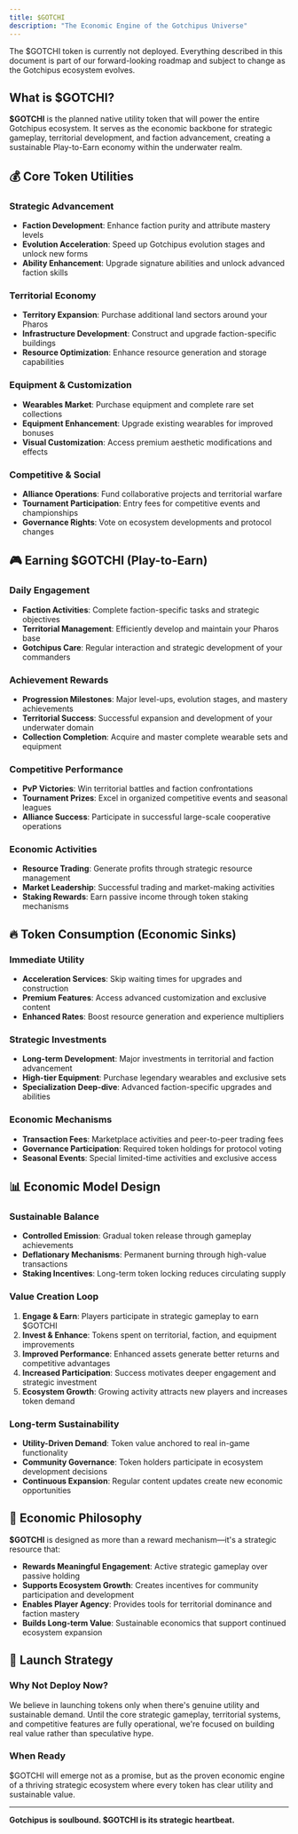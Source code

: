 ```yaml
---
title: $GOTCHI
description: "The Economic Engine of the Gotchipus Universe"
---
```


<Warning>
    The $GOTCHI token is currently not deployed.  
    Everything described in this document is part of our forward-looking roadmap and subject to change as the Gotchipus ecosystem evolves.
</Warning>

## What is $GOTCHI?

**$GOTCHI** is the planned native utility token that will power the entire Gotchipus ecosystem. It serves as the economic backbone for strategic gameplay, territorial development, and faction advancement, creating a sustainable Play-to-Earn economy within the underwater realm.

## 💰 Core Token Utilities

### **Strategic Advancement**
- **Faction Development**: Enhance faction purity and attribute mastery levels
- **Evolution Acceleration**: Speed up Gotchipus evolution stages and unlock new forms  
- **Ability Enhancement**: Upgrade signature abilities and unlock advanced faction skills

### **Territorial Economy**
- **Territory Expansion**: Purchase additional land sectors around your Pharos
- **Infrastructure Development**: Construct and upgrade faction-specific buildings
- **Resource Optimization**: Enhance resource generation and storage capabilities

### **Equipment & Customization**
- **Wearables Market**: Purchase equipment and complete rare set collections
- **Equipment Enhancement**: Upgrade existing wearables for improved bonuses
- **Visual Customization**: Access premium aesthetic modifications and effects

### **Competitive & Social**
- **Alliance Operations**: Fund collaborative projects and territorial warfare
- **Tournament Participation**: Entry fees for competitive events and championships
- **Governance Rights**: Vote on ecosystem developments and protocol changes

## 🎮 Earning $GOTCHI (Play-to-Earn)

### **Daily Engagement**
- **Faction Activities**: Complete faction-specific tasks and strategic objectives
- **Territorial Management**: Efficiently develop and maintain your Pharos base
- **Gotchipus Care**: Regular interaction and strategic development of your commanders

### **Achievement Rewards**
- **Progression Milestones**: Major level-ups, evolution stages, and mastery achievements  
- **Territorial Success**: Successful expansion and development of your underwater domain
- **Collection Completion**: Acquire and master complete wearable sets and equipment

### **Competitive Performance**
- **PvP Victories**: Win territorial battles and faction confrontations
- **Tournament Prizes**: Excel in organized competitive events and seasonal leagues
- **Alliance Success**: Participate in successful large-scale cooperative operations

### **Economic Activities**
- **Resource Trading**: Generate profits through strategic resource management
- **Market Leadership**: Successful trading and market-making activities
- **Staking Rewards**: Earn passive income through token staking mechanisms

## 🔥 Token Consumption (Economic Sinks)

### **Immediate Utility**
- **Acceleration Services**: Skip waiting times for upgrades and construction
- **Premium Features**: Access advanced customization and exclusive content
- **Enhanced Rates**: Boost resource generation and experience multipliers

### **Strategic Investments**
- **Long-term Development**: Major investments in territorial and faction advancement
- **High-tier Equipment**: Purchase legendary wearables and exclusive sets
- **Specialization Deep-dive**: Advanced faction-specific upgrades and abilities

### **Economic Mechanisms**
- **Transaction Fees**: Marketplace activities and peer-to-peer trading fees
- **Governance Participation**: Required token holdings for protocol voting
- **Seasonal Events**: Special limited-time activities and exclusive access

## 📊 Economic Model Design

### **Sustainable Balance**
- **Controlled Emission**: Gradual token release through gameplay achievements
- **Deflationary Mechanisms**: Permanent burning through high-value transactions
- **Staking Incentives**: Long-term token locking reduces circulating supply

### **Value Creation Loop**
1. **Engage & Earn**: Players participate in strategic gameplay to earn $GOTCHI
2. **Invest & Enhance**: Tokens spent on territorial, faction, and equipment improvements  
3. **Improved Performance**: Enhanced assets generate better returns and competitive advantages
4. **Increased Participation**: Success motivates deeper engagement and strategic investment
5. **Ecosystem Growth**: Growing activity attracts new players and increases token demand

### **Long-term Sustainability**
- **Utility-Driven Demand**: Token value anchored to real in-game functionality
- **Community Governance**: Token holders participate in ecosystem development decisions
- **Continuous Expansion**: Regular content updates create new economic opportunities

## 🎯 Economic Philosophy

**$GOTCHI** is designed as more than a reward mechanism—it's a strategic resource that:

- **Rewards Meaningful Engagement**: Active strategic gameplay over passive holding
- **Supports Ecosystem Growth**: Creates incentives for community participation and development
- **Enables Player Agency**: Provides tools for territorial dominance and faction mastery
- **Builds Long-term Value**: Sustainable economics that support continued ecosystem expansion

## 🚀 Launch Strategy

### **Why Not Deploy Now?**

We believe in launching tokens only when there's genuine utility and sustainable demand. Until the core strategic gameplay, territorial systems, and competitive features are fully operational, we're focused on building real value rather than speculative hype.

### **When Ready**
$GOTCHI will emerge not as a promise, but as the proven economic engine of a thriving strategic ecosystem where every token has clear utility and sustainable value.

---

**Gotchipus is soulbound. $GOTCHI is its strategic heartbeat.**